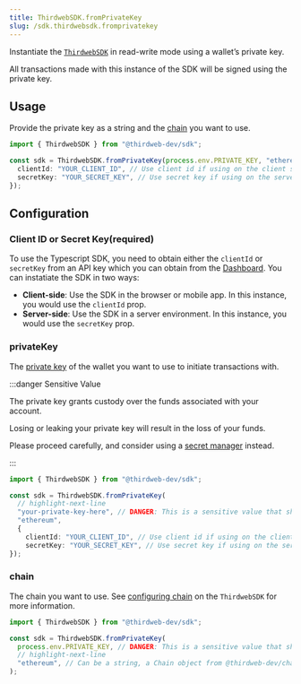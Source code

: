 ```yaml
---
title: ThirdwebSDK.fromPrivateKey
slug: /sdk.thirdwebsdk.fromprivatekey
---
```


Instantiate the [`ThirdwebSDK`](/typescript/sdk.thirdwebsdk) in read-write mode using a wallet&rsquo;s private key.

All transactions made with this instance of the SDK will be signed using the private key.

## Usage

Provide the private key as a string and the [chain](#chain) you want to use.

```typescript
import { ThirdwebSDK } from "@thirdweb-dev/sdk";

const sdk = ThirdwebSDK.fromPrivateKey(process.env.PRIVATE_KEY, "ethereum", {
  clientId: "YOUR_CLIENT_ID", // Use client id if using on the client side, get it from dashboard settings
  secretKey: "YOUR_SECRET_KEY", // Use secret key if using on the server, get it from dashboard settings
});
```

## Configuration

### Client ID or Secret Key(required)

To use the Typescript SDK, you need to obtain either the `clientId` or `secretKey` from an API key which you can obtain from the [Dashboard](https://thirdweb.com/dashboard). You can instatiate the SDK in two ways:

- **Client-side**: Use the SDK in the browser or mobile app. In this instance, you would use the `clientId` prop.
- **Server-side**: Use the SDK in a server environment. In this instance, you would use the `secretKey` prop.
 

### privateKey

The [private key](https://ethereum.org/en/developers/docs/accounts/#externally-owned-accounts-and-key-pairs)
of the wallet you want to use to initiate transactions with.

:::danger Sensitive Value

The private key grants custody over the funds associated with your account.

Losing or leaking your private key will result in the loss of your funds.

Please proceed carefully, and consider using a [secret manager](/typescript/sdk.thirdwebsdk.fromwallet) instead.

:::

```typescript
import { ThirdwebSDK } from "@thirdweb-dev/sdk";

const sdk = ThirdwebSDK.fromPrivateKey(
  // highlight-next-line
  "your-private-key-here", // DANGER: This is a sensitive value that should be stored securely.
  "ethereum",
  {
    clientId: "YOUR_CLIENT_ID", // Use client id if using on the client side, get it from dashboard settings
    secretKey: "YOUR_SECRET_KEY", // Use secret key if using on the server, get it from dashboard settings
});
```

### chain

The chain you want to use. See [configuring chain](/typescript/sdk.thirdwebsdk#chain-required)
on the `ThirdwebSDK` for more information.

```typescript
import { ThirdwebSDK } from "@thirdweb-dev/sdk";

const sdk = ThirdwebSDK.fromPrivateKey(
  process.env.PRIVATE_KEY, // DANGER: This is a sensitive value that should be stored securely.
  // highlight-next-line
  "ethereum", // Can be a string, a Chain object from @thirdweb-dev/chains, or a custom chain.
);
```
